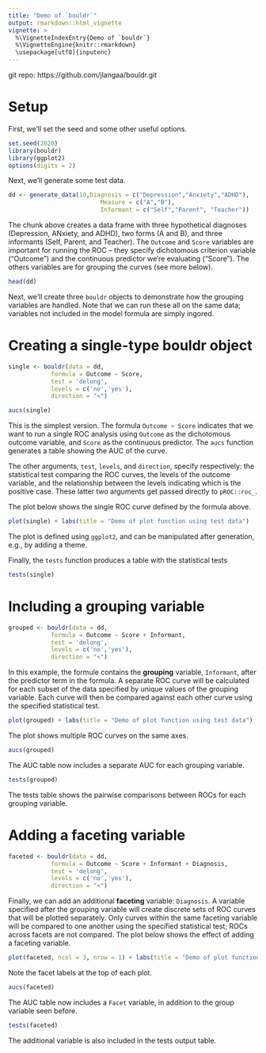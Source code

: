 ```yaml
---
title: "Demo of `bouldr`"
output: rmarkdown::html_vignette
vignette: >
  %\VignetteIndexEntry{Demo of `bouldr`}
  %\VignetteEngine{knitr::rmarkdown}
  \usepackage[utf8]{inputenc}
---
```

git repo: https://github.com/jlangaa/bouldr.git

# Setup

First, we'll set the seed and some other useful options.

```r
set.seed(2020)
library(bouldr)
library(ggplot2)
options(digits = 2)
```

Next, we'll generate some test data. 

```r
dd <- generate_data(10,Diagnosis = c("Depression","Anxiety","ADHD"),
                          Measure = c("A","B"),
                          Informant = c("Self","Parent", "Teacher"))

```

The chunk above creates a data frame with three hypothetical diagnoses (Depression, ANxiety, and ADHD), two forms (A and B), and three informants (Self, Parent, and Teacher). The `Outcome` and `Score` variables are important for running the ROC -- they specify dichotomous criterion variable ("Outcome") and the continuous predictor we're evaluating ("Score"). The others variables are for grouping the curves (see more below).

```r
head(dd)
```


Next, we'll create three `bouldr` objects to demonstrate how the grouping variables are handled. Note that we can run these all on the same data; variables not included in the model formula are simply ingored.

# Creating a single-type bouldr object

```r
single <- bouldr(data = dd,
            formula = Outcome ~ Score,
            test = 'delong',
            levels = c('no','yes'),
            direction = "<")

aucs(single)
```

This is the simplest version. The formula `Outcome ~ Score` indicates that we want to run a single ROC analysis using `Outcome` as the dichotomous outcome variable, and `Score` as the continuous predictor. The `aucs` function generates a table showing the AUC of the curve.

The other arguments, `test`, `levels`, and `direction`, specify respectively: the statistical test comparing the ROC curves, the levels of the outcome variable, and the relationship between the levels indicating which is the positive case. These latter two arguments get passed directly to `pROC::roc_`.

The plot below shows the single ROC curve defined by the formula above.

```r
plot(single) + labs(title = "Demo of plot function using test data")
```

The plot is defined using `ggplot2`, and can be manipulated after generation, e.g., by adding a theme.

Finally, the `tests` function produces a table with the statistical tests

```r
tests(single)
```

# Including a grouping variable

```r
grouped <- bouldr(data = dd,
            formula = Outcome ~ Score + Informant,
            test = 'delong',
            levels = c('no','yes'),
            direction = "<")
```

In this example, the formule contains the **grouping** variable, `Informant`, after the predictor term in the formula. A separate ROC curve will be calculated for each subset of the data specified by unique values of the grouping variable. Each curve will then be compared against each other curve using the specified statistical test.

```r
plot(grouped) + labs(title = "Demo of plot function using test data")
```

The plot shows multiple ROC curves on the same axes.

```r
aucs(grouped)
```

The AUC table now includes a separate AUC for each grouping variable.

```r
tests(grouped)
```

The tests table shows the pairwise comparisons between ROCs for each grouping variable.

# Adding a faceting variable

```r
faceted <- bouldr(data = dd,
            formula = Outcome ~ Score + Informant + Diagnosis,
            test = 'delong',
            levels = c('no','yes'),
            direction = "<")
```

Finally, we can add an additional **faceting** variable: `Diagnosis`. A variable specified after the grouping variable will create discrete sets of ROC curves that will be plotted separately. Only curves within the same faceting variable will be compared to one another using the specified statistical test; ROCs across facets are not compared. The plot below shows the effect of adding a faceting variable.


```r
plot(faceted, ncol = 3, nrow = 1) + labs(title = "Demo of plot function using test data")
```

Note the facet labels at the top of each plot.

```r
aucs(faceted)
```

The AUC table now includes a `Facet` variable, in addition to the group variable seen before.

```r
tests(faceted)
```

The additional variable is also included in the tests output table.
